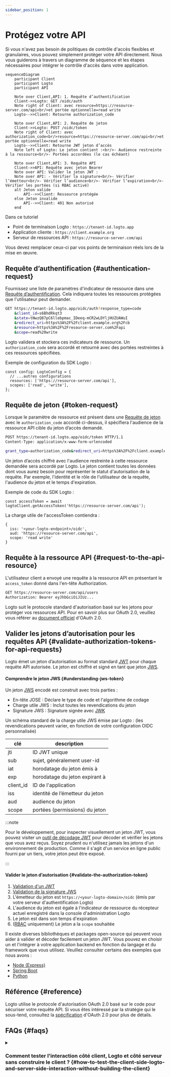 ```yaml
---
sidebar_position: 1
---
```


# Protégez votre API

Si vous n'avez pas besoin de politiques de contrôle d'accès flexibles et granulaires, vous pouvez simplement protéger votre API directement. Nous vous guiderons à travers un diagramme de séquence et les étapes nécessaires pour intégrer le contrôle d'accès dans votre application.

```mermaid
sequenceDiagram
    participant Client
    participant Logto
    participant API

    Note over Client,API: 1. Requête d’authentification
    Client->>Logto: GET /oidc/auth
    Note right of Client: avec resource=https://resource-server.com/api<br/>et portée optionnelle=read write
    Logto-->>Client: Retourne authorization_code

    Note over Client,API: 2. Requête de jeton
    Client->>Logto: POST /oidc/token
    Note right of Client: avec authorization_code<br/>resource=https://resource-server.com/api<br/>et portée optionnelle=read write
    Logto-->>Client: Retourne JWT jeton d’accès
    Note left of Logto: Le jeton contient :<br/>- Audience restreinte à la ressource<br/>- Portées accordées (le cas échéant)

    Note over Client,API: 3. Requête API
    Client->>API: Requête avec jeton Bearer
    Note over API: Valider le jeton JWT :
    Note over API: - Vérifier la signature<br/>- Vérifier l’émetteur<br/>- Vérifier l’audience<br/>- Vérifier l’expiration<br/>- Vérifier les portées (si RBAC activé)
    alt Jeton valide
        API-->>Client: Ressource protégée
    else Jeton invalide
        API-->>Client: 401 Non autorisé
    end
```

Dans ce tutoriel

- Point de terminaison Logto : `https://tenant-id.logto.app`
- Application cliente : `https://client.example.org`
- Serveur de ressources API : `https://resource-server.com/api`

Vous devez remplacer ceux-ci par vos points de terminaison réels lors de la mise en œuvre.

## Requête d’authentification \{#authentication-request}

Fournissez une liste de paramètres d'indicateur de ressource dans une [Requête d’authentification](https://openid.net/specs/openid-connect-core-1_0.html#AuthRequest). Cela indiquera toutes les ressources protégées que l'utilisateur peut demander.

```bash
GET https://tenant-id.logto.app/oidc/auth?response_type=code
    &client_id=s6BhdRkqt3
    &state=tNwzQ87pC6llebpmac_IDeeq-mCR2wLDYljHUZUAWuI
    &redirect_uri=https%3A%2F%2Fclient.example.org%2Fcb
    &resource=https%3A%2F%2Fresource-server.com%2Fapi
    &scope=read%20write
```

Logto validera et stockera ces indicateurs de ressource. Un `authorization_code` sera accordé et retourné avec des portées restreintes à ces ressources spécifiées.

Exemple de configuration du SDK Logto :

```tsx
const config: LogtoConfig = {
  // ...autres configurations
  resources: ['https://resource-server.com/api'],
  scopes: ['read', 'write'],
};
```

## Requête de jeton \{#token-request}

Lorsque le paramètre de ressource est présent dans une [Requête de jeton](https://openid.net/specs/openid-connect-core-1_0.html#TokenRequest) avec le `authorization_code` accordé ci-dessus, il spécifiera l'audience de la ressource API cible du jeton d’accès demandé.

```bash
POST https://tenant-id.logto.app/oidc/token HTTP/1.1
Content-Type: application/x-www-form-urlencoded

grant_type=authorization_code&redirect_uri=https%3A%2F%2Fclient.example.org%2Fcb&code=10esc29BWC2qZB0acc9v8zAv9ltc2pko105tQauZ&resource=https%3A%2F%2Fresource-server.com%2Fapi
```

Un jeton d’accès chiffré avec l'audience restreinte à cette ressource demandée sera accordé par Logto. Le jeton contient toutes les données dont vous aurez besoin pour représenter le statut d'autorisation de la requête. Par exemple, l'identité et le rôle de l'utilisateur de la requête, l'audience du jeton et le temps d'expiration.

Exemple de code du SDK Logto :

```tsx
const accessToken = await logtoClient.getAccessToken('https://resource-server.com/api');
```

La charge utile de l'accessToken contiendra :

```tsx
{
  iss: '<your-logto-endpoint>/oidc',
  aud: 'https://resource-server.com/api',
  scope: 'read write'
}
```

## Requête à la ressource API \{#request-to-the-api-resource}

L'utilisateur client a envoyé une requête à la ressource API en présentant le `access_token` donné dans l'en-tête Authorization.

```bash
GET https://resource-server.com/api/users
Authorization: Bearer eyJhbGciOiJIUz...
```

Logto suit le protocole standard d'autorisation basé sur les jetons pour protéger vos ressources API. Pour en savoir plus sur OAuth 2.0, veuillez vous référer au [document officiel](https://datatracker.ietf.org/doc/html/rfc6749#section-1.3.1) d'OAuth 2.0.

## Valider les jetons d’autorisation pour les requêtes API \{#validate-authorization-tokens-for-api-requests}

Logto émet un jeton d’autorisation au format standard [JWT](https://datatracker.ietf.org/doc/html/rfc7519) pour chaque requête API autorisée. Le jeton est chiffré et signé en tant que jeton [JWS](https://datatracker.ietf.org/doc/html/rfc7515).

#### Comprendre le jeton JWS \{#understanding-jws-token}

Un jeton [JWS](https://datatracker.ietf.org/doc/html/rfc7515) encodé est construit avec trois parties :

- En-tête JOSE : Déclare le type de code et l'algorithme de codage
- Charge utile JWS : Inclut toutes les revendications du jeton
- Signature JWS : Signature signée avec [JWK](https://datatracker.ietf.org/doc/html/rfc7517)

Un schéma standard de la charge utile JWS émise par Logto : (les revendications peuvent varier, en fonction de votre configuration OIDC personnalisée)

| clé       | description                     |
| --------- | ------------------------------- |
| jti       | ID JWT unique                   |
| sub       | sujet, généralement user-id     |
| iat       | horodatage du jeton émis à      |
| exp       | horodatage du jeton expirant à  |
| client_id | ID de l'application             |
| iss       | identité de l’émetteur du jeton |
| aud       | audience du jeton               |
| scope     | portées (permissions) du jeton  |

:::note

Pour le développement, pour inspecter visuellement un jeton JWT, vous pouvez visiter un [outil de décodage JWT](https://www.jstoolset.com/jwt) pour décoder et vérifier les jetons que vous avez reçus. Soyez prudent ou n'utilisez jamais les jetons d'un environnement de production. Comme il s'agit d'un service en ligne public fourni par un tiers, votre jeton peut être exposé.

:::

#### Valider le jeton d’autorisation \{#validate-the-authorization-token}

1. [Validation d'un JWT](https://datatracker.ietf.org/doc/html/rfc7519#section-7.2)
2. [Validation de la signature JWS](https://datatracker.ietf.org/doc/html/rfc7515#section-5.2)
3. L'émetteur du jeton est `https://<your-logto-domain>/oidc` (émis par votre serveur d'authentification Logto)
4. L'audience du jeton est égale à l'indicateur de ressource du récepteur actuel enregistré dans la console d'administration Logto
5. Le jeton est dans son temps d'expiration
6. ([RBAC](/authorization/role-based-access-control/protect-api-resources-with-rbac) uniquement) Le jeton a la `scope` souhaitée

Il existe diverses bibliothèques et packages open-source qui peuvent vous aider à valider et décoder facilement un jeton JWT. Vous pouvez en choisir un et l'intégrer à votre application backend en fonction du langage et du framework que vous utilisez. Veuillez consulter certains des exemples que nous avons :

- [Node (Express)](/authorization/api-resources/node-express)
- [Spring Boot](/authorization/api-resources/spring-boot)
- [Python](/authorization/api-resources/python)

## Référence \{#reference}

Logto utilise le protocole d'autorisation OAuth 2.0 basé sur le code pour sécuriser votre requête API. Si vous êtes intéressé par la stratégie qui le sous-tend, consultez la [spécification](https://datatracker.ietf.org/doc/html/rfc6749#section-1.3.1) d'OAuth 2.0 pour plus de détails.

## FAQs \{#faqs}

<details>

<summary>

### Comment tester l'interaction côté client, Logto et côté serveur sans construire le client ? \{#how-to-test-the-client-side-logto-and-server-side-interaction-without-building-the-client}

</summary>

Vous pouvez automatiser ce processus sans avoir besoin de construire le client. Une option consiste à utiliser un jeton d'accès personnel (PAT). Un PAT vous permet de simuler l'authentification côté client en représentant un utilisateur spécifique, avec différents rôles et permissions. Cela peut être utilisé pour tester votre logique côté serveur, telle que la validation du jeton d’accès ou du JWT, sans avoir besoin d'un client entièrement construit. Pour commencer, consultez le [jeton d'accès personnel](/user-management/personal-access-token).

</details>
